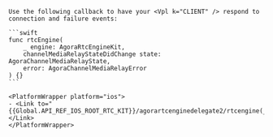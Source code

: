 <PlatformWrapper platform="ios">

    Use the following callback to have your <Vpl k="CLIENT" /> respond to connection and failure events:

    ```swift
    func rtcEngine(
        _ engine: AgoraRtcEngineKit,
        channelMediaRelayStateDidChange state: AgoraChannelMediaRelayState,
        error: AgoraChannelMediaRelayError
    ) {}
    ```

    <PlatformWrapper platform="ios">
    - <Link to="{{Global.API_REF_IOS_ROOT_RTC_KIT}}/agorartcenginedelegate2/rtcengine(_:channelmediarelaystatedidchange:error:)">rtcEngine(_:channelMediaRelayStateDidChange:error:)</Link>
    </PlatformWrapper>

</PlatformWrapper>